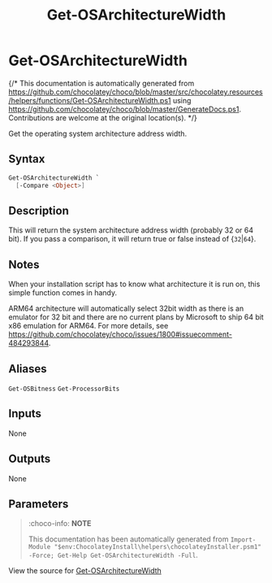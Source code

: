 ﻿---
order: 80
xref: get-osarchitecturewidth
title: Get-OSArchitectureWidth
description: Information on Get-OSArchitectureWidth function
---

# Get-OSArchitectureWidth

{/* This documentation is automatically generated from https://github.com/chocolatey/choco/blob/master/src/chocolatey.resources/helpers/functions/Get-OSArchitectureWidth.ps1 using https://github.com/chocolatey/choco/blob/master/GenerateDocs.ps1. Contributions are welcome at the original location(s). */}

Get the operating system architecture address width.

## Syntax

~~~powershell
Get-OSArchitectureWidth `
  [-Compare <Object>]
~~~

## Description

This will return the system architecture address width (probably 32 or
64 bit). If you pass a comparison, it will return true or false instead
of {`32`|`64`}.

## Notes

When your installation script has to know what architecture it is run
on, this simple function comes in handy.

ARM64 architecture will automatically select 32bit width as
there is an emulator for 32 bit and there are no current plans by Microsoft to
ship 64 bit x86 emulation for ARM64. For more details, see
https://github.com/chocolatey/choco/issues/1800#issuecomment-484293844.

## Aliases

`Get-OSBitness`
`Get-ProcessorBits`


## Inputs

None

## Outputs

None

## Parameters
 



<Xref title="Function Reference" value="powershell-reference" />

> :choco-info: **NOTE**
>
> This documentation has been automatically generated from `Import-Module "$env:ChocolateyInstall\helpers\chocolateyInstaller.psm1" -Force; Get-Help Get-OSArchitectureWidth -Full`.

View the source for [Get-OSArchitectureWidth](https://github.com/chocolatey/choco/blob/master/src/chocolatey.resources/helpers/functions/Get-OSArchitectureWidth.ps1)
